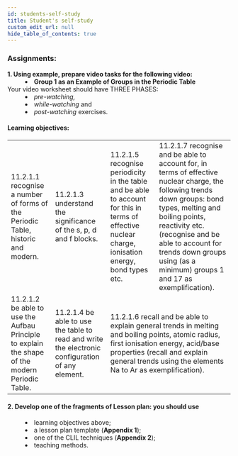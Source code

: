 ```yaml
---
id: students-self-study
title: Student's self-study
custom_edit_url: null
hide_table_of_contents: true
---
```


### Assignments:

<dl>
  <dt>
    <strong>
      1. Using example, prepare video tasks for the following video:
    </strong>
  </dt>
  <dd>
    <li>
      <strong>Group 1 as an Example of Groups in the Periodic Table</strong>
    </li>
  </dd>
  Your video worksheet should have THREE PHASES:
  <dd>
    <li>
      <em>pre-watching,</em>
    </li>
  </dd>
  <dd>
    <li>
      <em>while-watching</em> and
    </li>
  </dd>
  <dd>
    <li>
      <em>post-watching</em> exercises.
    </li>
  </dd>
</dl>

#### Learning objectives:

<table>
  <tr>
    <td>
      11.2.1.1 recognise a number of forms of the Periodic Table, historic and
      modern.
    </td>
    <td>11.2.1.3 understand the significance of the s, p, d and f blocks.</td>
    <td>
      11.2.1.5 recognise periodicity in the table and be able to account for
      this in terms of effective nuclear charge, ionisation energy, bond types
      etc.
    </td>
    <td>
      11.2.1.7 recognise and be able to account for, in terms of effective
      nuclear charge, the following trends down groups: bond types, melting and
      boiling points, reactivity etc. (recognise and be able to account for
      trends down groups using (as a minimum) groups 1 and 17 as
      exemplification).
    </td>
  </tr>
  <tr>
    <td>
      11.2.1.2 be able to use the Aufbau Principle to explain the shape of the
      modern Periodic Table.
    </td>
    <td>
      11.2.1.4 be able to use the table to read and write the electronic
      configuration of any element.
    </td>
    <td colspan="2">
      11.2.1.6 recall and be able to explain general trends in melting and
      boiling points, atomic radius, first ionisation energy, acid/base
      properties (recall and explain general trends using the elements Na to Ar
      as exemplification).
    </td>
  </tr>
</table>

#### 2. Develop one of the fragments of Lesson plan: you should use

<dl>
  <dd>
    <li>learning objectives above;</li>
  </dd>
  <dd>
    <li>
      a lesson plan template (<strong>Appendix 1</strong>);
    </li>
  </dd>
  <dd>
    <li>
      one of the CLIL techniques (<strong>Appendix 2</strong>);
    </li>
  </dd>
  <dd>
    <li>teaching methods.</li>
  </dd>
</dl>
